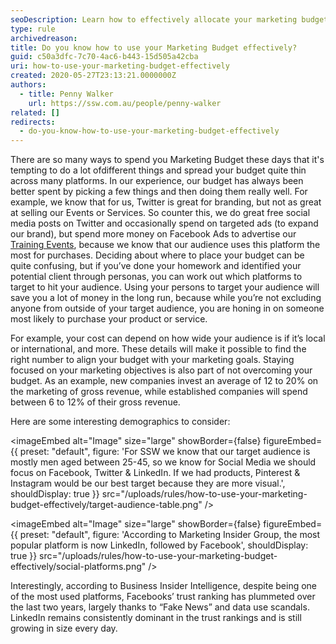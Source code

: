 ```yaml
---
seoDescription: Learn how to effectively allocate your marketing budget by targeting the right platforms and staying focused on your objectives.
type: rule
archivedreason:
title: Do you know how to use your Marketing Budget effectively?
guid: c50a3dfc-7c70-4ac6-b443-15d505a42cba
uri: how-to-use-your-marketing-budget-effectively
created: 2020-05-27T23:13:21.0000000Z
authors:
  - title: Penny Walker
    url: https://ssw.com.au/people/penny-walker
related: []
redirects:
  - do-you-know-how-to-use-your-marketing-budget-effectively
---
```


There are so many ways to spend you Marketing Budget these days that it's tempting to do a lot ofdifferent things and spread your budget quite thin across many platforms. In our experience, our budget has always been better spent by picking a few things and then doing them really well. For example, we know that for us, Twitter is great for branding, but not as great at selling our Events or Services. So counter this, we do great free social media posts on Twitter and occasionally spend on targeted ads (to expand our brand), but spend more money on Facebook Ads to advertise our [Training Events](https://www.ssw.com.au/ssw/Events/Training/NET-Core-Superpowers-Tour.aspx), because we know that our audience uses this platform the most for purchases.
Deciding about where to place your budget can be quite confusing, but if you’ve done your homework and identified your potential client through personas, you can work out which platforms to target to hit your audience.
Using your persons to target your audience will save you a lot of money in the long run, because while you’re not excluding anyone from outside of your target audience, you are honing in on someone most likely to purchase your product or service.

For example, your cost can depend on how wide your audience is if it’s local or international, and more. These details will make it possible to find the right number to align your budget with your marketing goals. Staying focused on your marketing objectives is also part of not overcoming your budget. As an example, new companies invest an average of 12 to 20% on the marketing of gross revenue, while established companies will spend between 6 to 12% of their gross revenue.

Here are some interesting demographics to consider:


<imageEmbed
  alt="Image"
  size="large"
  showBorder={false}
  figureEmbed={{
    preset: "default",
    figure: 'For SSW we know that our target audience is mostly men aged between 25-45, so we know for Social Media we should focus on Facebook, Twitter & LinkedIn. If we had products, Pinterest & Instagram would be our best target because they are more visual.',
    shouldDisplay: true
  }}
  src="/uploads/rules/how-to-use-your-marketing-budget-effectively/target-audience-table.png"
/>


<imageEmbed
  alt="Image"
  size="large"
  showBorder={false}
  figureEmbed={{
    preset: "default",
    figure: 'According to Marketing Insider Group, the most popular platform is now LinkedIn, followed by Facebook',
    shouldDisplay: true
  }}
  src="/uploads/rules/how-to-use-your-marketing-budget-effectively/social-platforms.png"
/>

Interestingly, according to Business Insider Intelligence, despite being one of the most used platforms, Facebooks’ trust ranking has plummeted over the last two years, largely thanks to “Fake News” and data use scandals. LinkedIn remains consistently dominant in the trust rankings and is still growing in size every day.